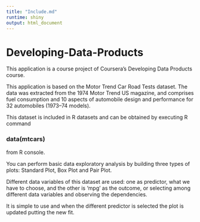 ```yaml
---
title: "Include.md"
runtime: shiny
output: html_document
---
```


# Developing-Data-Products

This application is a course project of Coursera's Developing Data Products course.

This application is based on the Motor Trend Car Road Tests dataset. The data was extracted from the 1974 Motor Trend US magazine, and comprises fuel consumption and 10 aspects of automobile design and performance for 32 automobiles (1973–74 models).

This dataset is included in R datasets and can be obtained by executing R command

### data(mtcars)

from R console.

You can perform basic data exploratory analysis by building three types of plots: Standard Plot, Box Plot and Pair Plot. 

Different data variables of this dataset are used: one as predictor, what we have to choose, and the other is 'mpg' as the outcome, or selecting among different data variables and observing the dependencies.

It is simple to use and when the different predictor is selected the plot is updated putting the new fit.